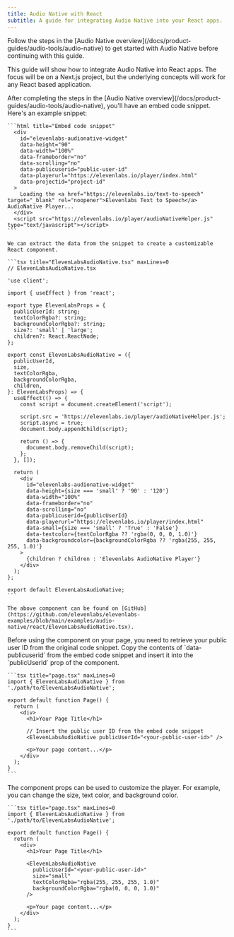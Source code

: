 ```yaml
---
title: Audio Native with React
subtitle: A guide for integrating Audio Native into your React apps.
---
```


<Info>
  Follow the steps in the [Audio Native overview](/docs/product-guides/audio-tools/audio-native) to
  get started with Audio Native before continuing with this guide.
</Info>

This guide will show how to integrate Audio Native into React apps. The focus will be on a Next.js project, but the underlying concepts will work for any React based application.

<Steps>
  <Step title="Create an Audio Native React component">
    After completing the steps in the [Audio Native overview](/docs/product-guides/audio-tools/audio-native), you'll have an embed code snippet. Here's an example snippet:

    ```html title="Embed code snippet"
      <div
        id="elevenlabs-audionative-widget"
        data-height="90"
        data-width="100%"
        data-frameborder="no"
        data-scrolling="no"
        data-publicuserid="public-user-id"
        data-playerurl="https://elevenlabs.io/player/index.html"
        data-projectid="project-id"
      >
        Loading the <a href="https://elevenlabs.io/text-to-speech" target="_blank" rel="noopener">Elevenlabs Text to Speech</a> AudioNative Player...
      </div>
      <script src="https://elevenlabs.io/player/audioNativeHelper.js" type="text/javascript"></script>
    ```

    We can extract the data from the snippet to create a customizable React component.

    ```tsx title="ElevenLabsAudioNative.tsx" maxLines=0
    // ElevenLabsAudioNative.tsx

    'use client';

    import { useEffect } from 'react';

    export type ElevenLabsProps = {
      publicUserId: string;
      textColorRgba?: string;
      backgroundColorRgba?: string;
      size?: 'small' | 'large';
      children?: React.ReactNode;
    };

    export const ElevenLabsAudioNative = ({
      publicUserId,
      size,
      textColorRgba,
      backgroundColorRgba,
      children,
    }: ElevenLabsProps) => {
      useEffect(() => {
        const script = document.createElement('script');

        script.src = 'https://elevenlabs.io/player/audioNativeHelper.js';
        script.async = true;
        document.body.appendChild(script);

        return () => {
          document.body.removeChild(script);
        };
      }, []);

      return (
        <div
          id="elevenlabs-audionative-widget"
          data-height={size === 'small' ? '90' : '120'}
          data-width="100%"
          data-frameborder="no"
          data-scrolling="no"
          data-publicuserid={publicUserId}
          data-playerurl="https://elevenlabs.io/player/index.html"
          data-small={size === 'small' ? 'True' : 'False'}
          data-textcolor={textColorRgba ?? 'rgba(0, 0, 0, 1.0)'}
          data-backgroundcolor={backgroundColorRgba ?? 'rgba(255, 255, 255, 1.0)'}
        >
          {children ? children : 'Elevenlabs AudioNative Player'}
        </div>
      );
    };

    export default ElevenLabsAudioNative;
    ```

    The above component can be found on [GitHub](https://github.com/elevenlabs/elevenlabs-examples/blob/main/examples/audio-native/react/ElevenLabsAudioNative.tsx).

  </Step>
  <Step title="Use the Audio Native component">
    Before using the component on your page, you need to retrieve your public user ID from the original code snippet. Copy the contents of `data-publicuserid` from the embed code snippet and insert it into the `publicUserId` prop of the component.

    ```tsx title="page.tsx" maxLines=0
    import { ElevenLabsAudioNative } from './path/to/ElevenLabsAudioNative';

    export default function Page() {
      return (
        <div>
          <h1>Your Page Title</h1>

          // Insert the public user ID from the embed code snippet
          <ElevenLabsAudioNative publicUserId="<your-public-user-id>" />

          <p>Your page content...</p>
        </div>
      );
    }
    ```

  </Step>
  <Step title="Customize the player with component props">
    The component props can be used to customize the player. For example, you can change the size, text color, and background color.

    ```tsx title="page.tsx" maxLines=0
    import { ElevenLabsAudioNative } from './path/to/ElevenLabsAudioNative';

    export default function Page() {
      return (
        <div>
          <h1>Your Page Title</h1>

          <ElevenLabsAudioNative
            publicUserId="<your-public-user-id>"
            size="small"
            textColorRgba="rgba(255, 255, 255, 1.0)"
            backgroundColorRgba="rgba(0, 0, 0, 1.0)"
          />

          <p>Your page content...</p>
        </div>
      );
    }
    ```

  </Step>
</Steps>
